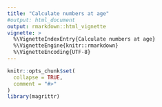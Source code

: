 ```yaml
---
title: "Calculate numbers at age"
#output: html_document
output: rmarkdown::html_vignette
vignette: >
  %\VignetteIndexEntry{Calculate numbers at age}
  %\VignetteEngine{knitr::rmarkdown}
  %\VignetteEncoding{UTF-8}
---
```


```r
knitr::opts_chunk$set(
  collapse = TRUE,
  comment = "#>"
)
library(magrittr)
```


